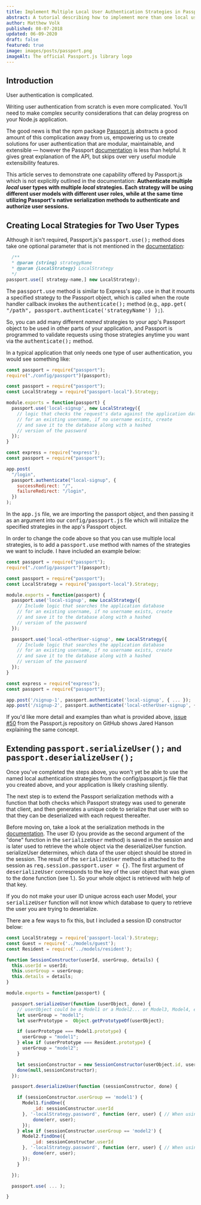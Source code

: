 ```yaml
---
title: Implement Multiple Local User Authentication Strategies in Passport.js
abstract: A tutorial describing how to implement more than one local user authentication strategy using Node.js, Express.js, and Passport.js.
author: Matthew Volk
published: 08-07-2018
updated: 06-09-2020
draft: false
featured: true
image: images/posts/passport.png
imageAlt: The official Passport.js library logo
---
```


## Introduction

User authentication is complicated.

Writing user authentication from scratch is even more complicated. You’ll need to make complex security considerations that can delay progress on your Node.js application.

The good news is that the npm package [Passport.js](https://github.com/jaredhanson/passport) abstracts a good amount of this complication away from us, empowering us to create solutions for user authentication that are modular, maintainable, and extensible — however the Passport [documentation](http://www.passportjs.org/docs/authenticate/) is less than helpful. It gives great explanation of the API, but skips over very useful module extensibility features.

This article serves to demonstrate one capability offered by Passport.js which is not explicitly outlined in the documentation: **Authenticate multiple _local_ user types with multiple _local_ strategies. Each strategy will be using different user models with different user roles, while at the same time utilizing Passport's native serialization methods to authenticate and authorize user sessions.**

## Creating Local Strategies for Two User Types

Although it isn't required, Passport.js's <kbd>passport.use();</kbd> method does take one optional parameter that is not mentioned in the [documentation](http://www.passportjs.org/docs/configure/):

```js
  /**
  * @param {string} strategyName
  * @param {LocalStrategy} LocalStrategy
  */
passport.use([ strategy-name,] new LocalStrategy);
```

The <kbd>passport.use</kbd> method is similar to Express's <kbd>app.use</kbd> in that it mounts a specified strategy to the Passport object, which is called when the route handler callback invokes the <kbd>authenticate();</kbd> method (e.g., <kbd>app.get( "/path", passport.authenticate('strategyName') );</kbd>).

So, you can add many different _named_ strategies to your app's Passport object to be used in other parts of your application, and Passport is programmed to validate requests using those strategies anytime you want via the <kbd>authenticate();</kbd> method.

In a typical application that only needs one type of user authentication, you would see something like:

```js:title=app.js
const passport = require("passport");
require("./config/passport")(passport);
```

```js:title=config/passport.js
const passport = require("passport");
const LocalStrategy = require("passport-local").Strategy;

module.exports = function(passport) {
  passport.use('local-signup', new LocalStrategy({
    // logic that checks the request's data against the application database
    // for an existing username, if no username exists, create
    // and save it to the database along with a hashed
    // version of the password
  });
}
```

```js:title=routes.js
const express = require("express");
const passport = require("passport");

app.post(
  "/login",
  passport.authenticate("local-signup", {
    successRedirect: "/",
    failureRedirect: "/login",
  })
);
```

In the <kbd>app.js</kbd> file, we are importing the passport object, and then passing it as an argument into our <kbd>config/passport.js</kbd> file which will initialize the specified strategies in the app's Passport object.

In order to change the code above so that you can use multiple local strategies, is to add a <kbd>passport.use</kbd> method with names of the strategies we want to include. I have included an example below:

```js:title=app.js
const passport = require("passport");
require("./config/passport")(passport);
```

```js:title=config/passport.js {12-17}
const passport = require("passport");
const LocalStrategy = require("passport-local").Strategy;

module.exports = function(passport) {
  passport.use('local-signup', new LocalStrategy({
    // Include logic that searches the application database
    // for an existing username, if no username exists, create
    // and save it to the database along with a hashed
    // version of the password
  });

  passport.use('local-otherUser-signup', new LocalStrategy({
    // Include logic that searches the application database
    // for an existing username, if no username exists, create
    // and save it to the database along with a hashed
    // version of the password
  });
}
```

```js:title=routes.js {5}
const express = require("express");
const passport = require("passport");

app.post('/signup-1', passport.authenticate('local-signup', { ... });
app.post('/signup-2', passport.authenticate('local-otherUser-signup', { ... });
```

If you'd like more detail and examples than what is provided above, [issue #50](https://github.com/jaredhanson/passport/issues/50) from the Passport.js repository on GitHub shows Jared Hanson explaining the same concept.

## Extending <kbd>passport.serializeUser();</kbd> and <kbd>passport.deserializeUser();</kbd>

Once you've completed the steps above, you won't yet be able to use the named local authentication strategies from the config/passport.js file that you created above, and your application is likely crashing silently.

The next step is to extend the Passport serialization methods with a function that both checks which Passport strategy was used to generate that client, and then generates a unique code to serialize that user with so that they can be deserialized with each request thereafter.

Before moving on, take a look at the serialization methods in the [documentation](http://www.passportjs.org/docs/configure/). The user ID (you provide as the second argument of the "done" function in the <kbd>serializeUser</kbd> method) is saved in the session and is later used to retrieve the whole object via the deserializeUser function. serializeUser determines, which data of the user object should be stored in the session. The result of the <kbd>serializeUser</kbd> method is attached to the session as <kbd>req.session.passport.user = {}</kbd>. The first argument of <kbd>deserializeUser</kbd> corresponds to the key of the user object that was given to the done function (see 1.). So your whole object is retrieved with help of that key.

If you do not make your user ID unique across each user Model, your <kbd>serializeUser</kbd> function will not know which database to query to retrieve the user you are trying to deserialize.

There are a few ways to fix this, but I included a session ID constructor below:

```js:title=config/passport.js
const LocalStrategy = require('passport-local').Strategy;
const Guest = require('../models/guest');
const Resident = require('../models/resident');

function SessionConstructor(userId, userGroup, details) {
  this.userId = userId;
  this.userGroup = userGroup;
  this.details = details;
}

module.exports = function(passport) {

  passport.serializeUser(function (userObject, done) {
    // userObject could be a Model1 or a Model2... or Model3, Model4, etc.
    let userGroup = "model1";
    let userPrototype =  Object.getPrototypeOf(userObject);

    if (userPrototype === Model1.prototype) {
      userGroup = "model1";
    } else if (userPrototype === Resident.prototype) {
      userGroup = "model2";
    }

    let sessionConstructor = new SessionConstructor(userObject.id, userGroup, '');
    done(null,sessionConstructor);
  });

  passport.deserializeUser(function (sessionConstructor, done) {

    if (sessionConstructor.userGroup == 'model1') {
      Model1.findOne({
          _id: sessionConstructor.userId
      }, '-localStrategy.password', function (err, user) { // When using string syntax, prefixing a path with - will flag that path as excluded.
          done(err, user);
      });
    } else if (sessionConstructor.userGroup == 'model2') {
      Model2.findOne({
          _id: sessionConstructor.userId
      }, '-localStrategy.password', function (err, user) { // When using string syntax, prefixing a path with - will flag that path as excluded.
          done(err, user);
      });
    }

  });

  passport.use( ... );

}
```
